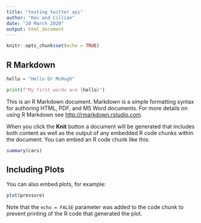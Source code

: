 ```yaml
---
title: "testing twitter api"
author: "Kev and Cillian"
date: "20 March 2020"
output: html_document
---
```


```r
knitr::opts_chunk$set(echo = TRUE)
```

## R Markdown

```python

hello = "Hello Dr McHugh"

print(f"My first words are {hello}")

```


This is an R Markdown document. Markdown is a simple formatting syntax for authoring HTML, PDF, and MS Word documents. For more details on using R Markdown see <http://rmarkdown.rstudio.com>.

When you click the **Knit** button a document will be generated that includes both content as well as the output of any embedded R code chunks within the document. You can embed an R code chunk like this:

```r
summary(cars)
```

## Including Plots

You can also embed plots, for example:

```r
plot(pressure)
```

Note that the `echo = FALSE` parameter was added to the code chunk to prevent printing of the R code that generated the plot.
